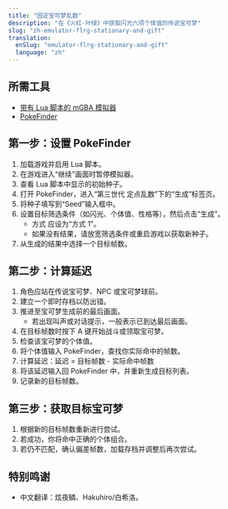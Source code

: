 ```yaml
---
title: "固定宝可梦乱数"
description: "在《火红·叶绿》中获取闪光六项个体值的传说宝可梦"
slug: "zh-emulator-flrg-stationary-and-gift"
translation:
  enSlug: "emulator-flrg-stationary-and-gift"
  language: "zh"
---
```


## 所需工具

- [带有 Lua 脚本的 mGBA 模拟器](/mgba-setup)
- [PokeFinder](/pokefinder)

## 第一步：设置 PokeFinder

1. 加载游戏并启用 Lua 脚本。
2. 在游戏进入“继续”画面时暂停模拟器。
3. 查看 Lua 脚本中显示的初始种子。
4. 打开 PokeFinder，进入“第三世代 定点乱数”下的“生成”标签页。
5. 将种子填写到“Seed”输入框中。
6. 设置目标筛选条件（如闪光、个体值、性格等），然后点击“生成”。
   - 方式 应设为“方式 1”。
   - 如果没有结果，请放宽筛选条件或重启游戏以获取新种子。
7. 从生成的结果中选择一个目标帧数。

## 第二步：计算延迟

1. 角色应站在传说宝可梦、NPC 或宝可梦球前。
2. 建立一个即时存档以防出错。
3. 推进至宝可梦生成前的最后画面。
   - 若出现叫声或对话提示，一般表示已到达最后画面。
4. 在目标帧数时按下 A 键开始战斗或领取宝可梦。
5. 检查该宝可梦的个体值。
6. 将个体值输入 PokeFinder，查找你实际命中的帧数。
7. 计算延迟：延迟 = 目标帧数 - 实际命中帧数
8. 将该延迟输入回 PokeFinder 中，并重新生成目标列表。
9. 记录新的目标帧数。

## 第三步：获取目标宝可梦

1. 根据新的目标帧数重新进行尝试。
2. 若成功，你将命中正确的个体组合。
3. 若仍不匹配，确认偏差帧数，加载存档并调整后再次尝试。

## 特别鸣谢

- 中文翻译：炫夜鳞、Hakuhiro/白希洛。
